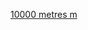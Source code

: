 {{Navbox
|name =世界田径锦标赛男子10000米冠军
|title=[[世界田徑錦標賽]]男子[[10000米赛跑|10000米]]冠军
|state= {{{state|autocollapse}}}
|listclass = hlist
|list1=
* 1983：{{flagicon|ITA}} {{tsl|en|Alberto Cova||Alberto Cova}}
* 1987：{{flagicon|KEN}} {{tsl|en|Paul Kipkoech||Paul Kipkoech}}
* 1991：{{flagicon|KEN}} {{tsl|en|Moses Tanui||Moses Tanui}}
* 1993：{{flagicon|ETH}} [[海勒·格布雷西拉西耶]]
* 1995：{{flagicon|ETH}} [[海勒·格布雷西拉西耶]]
* 1997：{{flagicon|ETH}} [[海勒·格布雷西拉西耶]]
* 1999：{{flagicon|ETH}} [[海勒·格布雷西拉西耶]]
* 2001：{{flagicon|KEN}} {{tsl|en|Charles Kamathi||Charles Kamathi}} 
* 2003：{{flagicon|ETH}} [[克內尼薩·貝耶查]]
* 2005：{{flagicon|ETH}} [[克內尼薩·貝耶查]]
* 2007：{{flagicon|ETH}} [[克內尼薩·貝耶查]]
* 2009：{{flagicon|ETH}} [[克內尼薩·貝耶查]]
* 2011：{{flagicon|ETH}} {{tsl|en|Ibrahim Jeilan||Ibrahim Jeilan}}
* 2013：{{flagicon|GBR}} [[穆罕默德·法拉]]
* 2015：{{flagicon|GBR}} [[穆罕默德·法拉]]
* 2017：{{flagicon|GBR}} [[穆罕默德·法拉]]
* 2019：{{flagicon|UGA}} [[约书亚·切普特盖]]

}}<noinclude>
{{collapsible option}}
[[Category:田徑世界冠軍導航模板|10000 metres m]]
</noinclude>